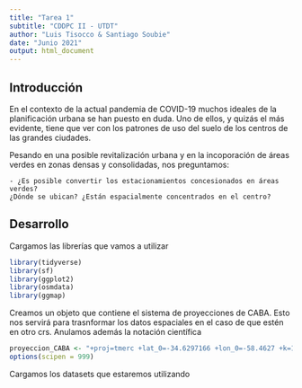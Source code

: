 ---
title: "Tarea 1"
subtitle: "CDDPC II - UTDT"
author: "Luis Tisocco & Santiago Soubie"
date: "Junio 2021"
output: html_document
---


## Introducción

En el contexto de la actual pandemia de COVID-19 muchos ideales de la planificación urbana se han puesto en duda. Uno de ellos, y quizás el más evidente, tiene que ver con los patrones de uso del suelo de los centros de las grandes ciudades.

Pesando en una posible revitalización urbana y en la incoporación de áreas verdes en zonas densas y consolidadas, nos preguntamos:


    - ¿Es posible convertir los estacionamientos concesionados en áreas verdes? 
    ¿Dónde se ubican? ¿Están espacialmente concentrados en el centro?



## Desarrollo


Cargamos las librerías que vamos a utilizar

```{r}
library(tidyverse)
library(sf)
library(ggplot2)
library(osmdata)
library(ggmap)
```


Creamos un objeto que contiene el sistema de proyecciones de CABA. Esto nos servirá para trasnformar los datos espaciales en el caso de que estén en otro crs. 
Anulamos además la notación científica

```{r}
proyeccion_CABA <- "+proj=tmerc +lat_0=-34.6297166 +lon_0=-58.4627 +k=1 +x_0=100000 +y_0=100000 +ellps=intl +units=m +no_defs"
options(scipen = 999)
```

Cargamos los datasets que estaremos utilizando

